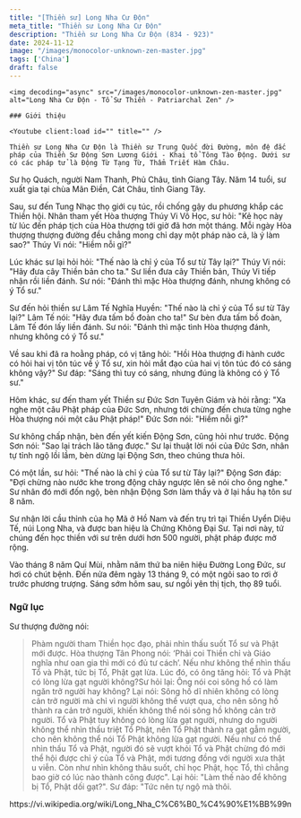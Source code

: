```yaml
---
title: "[Thiền sư] Long Nha Cư Độn"
meta_title: "Thiền sư Long Nha Cư Độn"
description: "Thiền sư Long Nha Cư Độn (834 - 923)"
date: 2024-11-12
image: "/images/monocolor-unknown-zen-master.jpg"
tags: ['China']
draft: false
---
```


<div className="grid xl:grid-cols-8 lg:grid-cols-8 md:grid-cols-2 sm:grid-cols-2 xs:grid-cols-1 gap-8 bg-body dark:bg-darkmode-body">

  <div className="lg:col-span-3 md:col-span-1">

    <img decoding="async" src="/images/monocolor-unknown-zen-master.jpg" alt="Long Nha Cư Độn - Tổ Sư Thiền - Patriarchal Zen" />

    ### Giới thiệu

    <Youtube client:load id="" title="" />

    Thiền sư Long Nha Cư Độn là Thiền sư Trung Quốc đời Đường, môn đệ đắc pháp của Thiền Sư Động Sơn Lương Giới - Khai tổ Tông Tào Động. Dưới sư có các pháp tử là Động Từ Tạng Từ, Thẩm Triết Hàm Châu.

Sư họ Quách, người Nam Thanh, Phủ Châu, tỉnh Giang Tây. Năm 14 tuổi, sư xuất gia tại chùa Mãn Điền, Cát Châu, tỉnh Giang Tây.

Sau, sư đến Tung Nhạc thọ giới cụ túc, rồi chống gậy du phương khắp các Thiền hội. Nhân tham yết Hòa thượng Thúy Vi Vô Học, sư hỏi: "Kẻ học này từ lúc đến pháp tịch của Hòa thượng tới giờ đã hơn một tháng. Mỗi ngày Hòa thượng thượng đường đều chẳng mong chỉ dạy một pháp nào cả, là ý làm sao?" Thúy Vi nói: "Hiềm nỗi gì?"

Lúc khác sư lại hỏi hỏi: "Thế nào là chỉ ý của Tổ sư từ Tây lại?" Thúy Vi nói: "Hãy đưa cây Thiền bản cho ta." Sư liền đưa cây Thiền bản, Thúy Vi tiếp nhận rồi liền đánh. Sư nói: "Đánh thì mặc Hòa thượng đánh, nhưng không có ý Tổ sư."

Sư đến hỏi thiền sư Lâm Tế Nghĩa Huyền: "Thế nào là chỉ ý của Tổ sư từ Tây lại?" Lâm Tế nói: "Hãy đưa tấm bồ đoàn cho ta!" Sư bèn đưa tấm bồ đoàn, Lâm Tế đón lấy liền đánh. Sư nói: "Đánh thì mặc tình Hòa thượng đánh, nhưng không có ý Tổ sư."

Về sau khi đã ra hoằng pháp, có vị tăng hỏi: "Hồi Hòa thượng đi hành cước có hỏi hai vị tôn túc về ý Tổ sư, xin hỏi mắt đạo của hai vị tôn túc đó có sáng không vậy?" Sư đáp: "Sáng thì tuy có sáng, nhưng đúng là không có ý Tổ sư."

Hôm khác, sư đến tham yết Thiền sư Đức Sơn Tuyên Giám và hỏi rằng: "Xa nghe một câu Phật pháp của Đức Sơn, nhưng tới chừng đến chưa từng nghe Hòa thượng nói một câu Phật pháp!" Đức Sơn nói: "Hiềm nỗi gì?"

Sư không chấp nhận, bèn đến yết kiến Động Sơn, cũng hỏi như trước. Động Sơn nói: "Sao lại trách lão tăng được." Sư lại thuật lời nói của Đức Sơn, nhân tự tỉnh ngộ lồi lầm, bèn dừng lại Động Sơn, theo chúng thưa hỏi.

Có một lần, sư hỏi: "Thế nào là chỉ ý của Tổ sư từ Tây lại?" Động Sơn đáp: "Đợi chừng nào nước khe trong động chảy ngược lên sẽ nói cho ông nghe." Sư nhân đó mới đốn ngộ, bèn nhận Động Sơn làm thầy và ở lại hầu hạ tôn sư 8 năm.

Sư nhận lời cầu thỉnh của họ Mã ở Hồ Nam và đến trụ trì tại Thiền Uyển Diệu Tế, núi Long Nha, và được ban hiệu là Chứng Không Đại Sư. Tại nơi này, tứ chúng đến học thiền với sư trên dưới hơn 500 người, phật pháp được mở rộng.

Vào tháng 8 năm Quí Mùi, nhằm năm thứ ba niên hiệu Đường Long Đức, sư hơi có chút bệnh. Đến nửa đêm ngày 13 tháng 9, có một ngôi sao to rơi ở trước phương trượng. Sáng sớm hôm sau, sư ngồi yên thị tịch, thọ 89 tuổi.

</div>

<div className="lg:col-span-5 md:col-span-1">

  ### Ngữ lục

  

  <Notice type="warning" title="cảnh ngữ">
Sư thượng đường nói: 

> Phàm người tham Thiền học đạo, phải nhìn thấu suốt Tổ sư và Phật mới được. Hòa thượng Tân Phong nói: ‘Phải coi Thiền chỉ và Giáo nghĩa như oan gia thì mới có đủ tư cách’. Nếu như không thể nhìn thấu Tổ và Phật, tức bị Tổ, Phật gạt lừa. Lúc đó, có ông tăng hỏi: Tổ và Phật có lòng lừa gạt người không?Sư hỏi lại: Ông nói coi sông hồ có làm ngăn trở người hay không? Lại nói: Sông hồ dĩ nhiên không có lòng cản trở người mà chỉ vì người không thể vượt qua, cho nên sông hồ thành ra cản trở người, khiến không thể nói sông hồ không cản trở người. 
Tổ và Phật tuy không có lòng lừa gạt người, nhưng do người không thể nhìn thấu triệt Tổ Phật, nên Tổ Phật thành ra gạt gẫm người, cho nên không thể nói Tổ Phật không lừa gạt người. Nếu như có thể nhìn thấu Tổ và Phật, người đó sẽ vượt khỏi Tổ và Phật chừng đó mới thể hội được chỉ ý của Tổ và Phật, mới tương đồng với người xưa thật u viễn. Còn như nhìn không thâu suốt, chỉ học Phật, học Tổ, thì chẳng bao giờ có lúc nào thành công được". Lại hỏi: "Làm thế nào để không bị Tổ, Phật dối gạt?". Sư đáp: "Tức nên tự ngộ mà thôi.
  </Notice>

  <Notice type="tip" title="tác phẩm">

  </Notice>

  <Notice type="info" title="thông tin khác">
https://vi.wikipedia.org/wiki/Long_Nha_C%C6%B0_%C4%90%E1%BB%99n
  </Notice>

</div>

</div>
